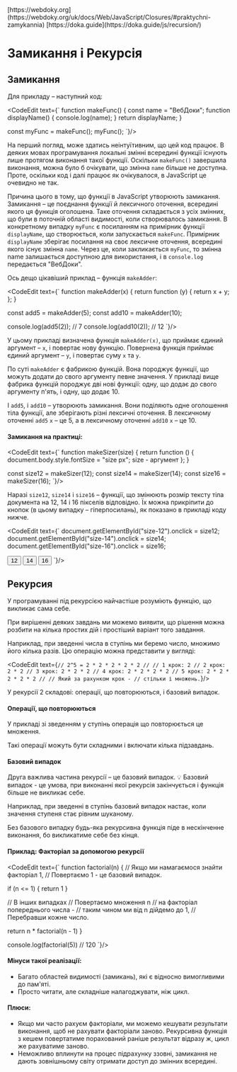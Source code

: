 
<InfoPage>
	[https://webdoky.org](https://webdoky.org/uk/docs/Web/JavaScript/Closures/#praktychni-zamykannia)
	[https://doka.guide](https://doka.guide/js/recursion/)
</InfoPage>

# Замикання і Рекурсія

## Замикання

Для прикладу – наступний код:

<CodeEdit text={`
function makeFunc() {
  const name = "ВебДоки";
  function displayName() {
    console.log(name);
  }
  return displayName;
}

const myFunc = makeFunc();
myFunc();
`}/>

На перший погляд, може здатись неінтуїтивним, що цей код працює. В деяких мовах програмування локальні змінні всередині функції існують лише протягом виконання такої функції. Оскільки ```makeFunc()``` завершила виконання, можна було б очікувати, що змінна ```name``` більше не доступна. Проте, оскільки код і далі працює як очікувалося, в JavaScript це очевидно не так.

Причина цього в тому, що функції в JavaScript утворюють замикання. Замикання – це поєднання функції й лексичного оточення, всередині якого ця функція оголошена. Таке оточення складається з усіх змінних, що були в поточній області видимості, коли створювалось замикання. В конкретному випадку ```myFunc``` є посиланням на примірник функції ```displayName```, що створюється, коли запускається ```makeFunc```. Примірник ```displayName``` зберігає посилання на своє лексичне оточення, всередині якого існує змінна ```name```. Через це, коли закликається ```myFunc```, то змінна name залишається доступною для використання, і в ```console.log``` передається "ВебДоки".

Ось дещо цікавіший приклад – функція ```makeAdder```:

<CodeEdit text={`
function makeAdder(x) {
  return function (y) {
    return x + y;
  };
}

const add5 = makeAdder(5);
const add10 = makeAdder(10);

console.log(add5(2)); // 7
console.log(add10(2)); // 12
`}/>

У цьому прикладі визначена функція ```makeAdder(x)```, що приймає єдиний аргумент – ```x```, і повертає нову функцію. Повернена функція приймає єдиний аргумент – ```y```, і повертає суму ```x``` та ```y```.

По суті ```makeAdder``` є фабрикою функцій. Вона породжує функції, що можуть додати до свого аргументу певне значення. У прикладі вище фабрика функцій породжує дві нові функції: одну, що додає до свого аргументу п'ять, і одну, що додає 10.

І ```add5```, і ```add10``` – утворюють замикання. Вони поділяють одне оголошення тіла функції, але зберігають різні лексичні оточення. В лексичному оточенні ```add5``` ```x``` – це 5, а в лексичному оточенні ```add10``` ```x``` – це 10.

#### Замикання на практиці:

<CodeEdit text={`
function makeSizer(size) {
  return function () {
    document.body.style.fontSize = "size px"; size - аргумент
  };
}

const size12 = makeSizer(12);
const size14 = makeSizer(14);
const size16 = makeSizer(16);
`}/>

Наразі ```size12```, ```size14``` і ```size16``` – функції, що змінюють розмір тексту тіла документа на 12, 14 і 16 пікселів відповідно. Їх можна прикріпити до кнопок (в цьому випадку – гіперпосилань), як показано в прикладі коду нижче.

<CodeEdit text={`
document.getElementById("size-12").onclick = size12;
document.getElementById("size-14").onclick = size14;
document.getElementById("size-16").onclick = size16;

<button id="size-12">12</button>
<button id="size-14">14</button>
<button id="size-16">16</button>
`}/>

## Рекурсия

У програмуванні під рекурсією найчастіше розуміють функцію, що викликає сама себе.

При вирішенні деяких завдань ми можемо виявити, що рішення можна розбити на кілька простих дій і простіший варіант того завдання.

Наприклад, при зведенні числа в ступінь ми беремо число, множимо його кілька разів. Цю операцію можна представити у вигляді:

<CodeEdit text={`
// 2^5 = 2 * 2 * 2 * 2 * 2
//
// 1 крок: 2
// 2 крок: 2 * 2
// 3 крок: 2 * 2 * 2
// 4 крок: 2 * 2 * 2 * 2
// 5 крок: 2 * 2 * 2 * 2 * 2
//
// Який за рахунком крок -
// стільки і множень.
`}/>

У рекурсії 2 складові: операції, що повторюються, і базовий випадок.


#### Операції, що повторюються

У прикладі зі зведенням у ступінь операція що повторюється це множення.

Такі операції можуть бути складними і включати кілька підзавдань.

#### Базовий випадок
Друга важлива частина рекурсії – це базовий випадок.
💡
Базовий випадок - це умова, при виконанні якої рекурсія закінчується і функція більше не викликає себе.

Наприклад, при зведенні в ступінь базовий випадок настає, коли значення ступеня стає рівним шуканому.

Без базового випадку будь-яка рекурсивна функція піде в нескінченне виконання, бо викликатиме себе без кінця.

#### Приклад: Факторіал за допомогою рекурсії

<CodeEdit text={`
function factorial(n) {
  // Якщо ми намагаємося знайти факторіал 1,
  // Повертаємо 1 - це базовий випадок.

  if (n <= 1) {
    return 1
  }

  // В інших випадках
  // Повертаємо множення n
  // на факторіал попереднього числа -
  // таким чином ми від n дійдемо до 1,
  // Перебравши кожне число.

  return n * factorial(n - 1)
}

console.log(factorial(5)) // 120
`}/>

#### Мінуси такої реалізації:

* Багато областей видимості (замикань), які є відносно вимогливими до пам'яті.
* Просто читати, але складніше налагоджувати, ніж цикл.

#### Плюси:

* Якщо ми часто рахуєм факторіали, ми можемо кешувати результати виконання, щоб не рахувати факторіали заново. Рекурсивна функція з кешем повертатиме порахований раніше результат відразу ж, цикл же рахуватиме заново.
* Неможливо вплинути на процес підрахунку ззовні, замикання не дають зовнішньому світу отримати доступ до змінних всередині.
